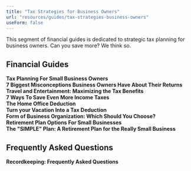 ```yaml
---
title: "Tax Strategies for Business Owners"
url: "resources/guides/tax-strategies-business-owners"
useForm: false
---
```


  
This segment of financial guides is dedicated to strategic tax planning for business owners. Can you save more? We think so.  
  

Financial Guides
----------------

**Tax Planning For Small Business Owners**  
**7 Biggest Misconceptions Business Owners Have About Their Returns**  
**Travel and Entertainment: Maximizing the Tax Benefits**  
**7 Ways To Save Even More Income Taxes**  
**The Home Office Deduction**  
**Turn your Vacation Into a Tax Deduction**  
**Form of Business Organization: Which Should You Choose?**  
**Retirement Plan Options For Small Businesses**  
**The "SIMPLE" Plan: A Retirement Plan for the Really Small Business**  

  
  

Frequently Asked Questions
--------------------------

**Recordkeeping: Frequently Asked Questions**